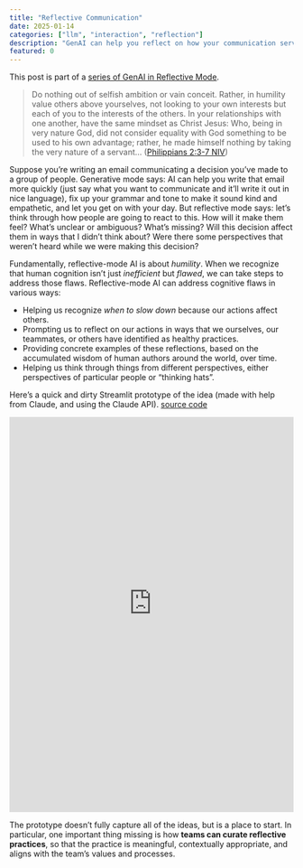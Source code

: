 ```yaml
---
title: "Reflective Communication"
date: 2025-01-14
categories: ["llm", "interaction", "reflection"]
description: "GenAI can help you reflect on how your communication serves others."
featured: 0
---
```


This post is part of a [series of GenAI in Reflective Mode](/posts/reflective-ai/).

> Do nothing out of selfish ambition or vain conceit. Rather, in humility value others above yourselves, not looking to your own interests but each of you to the interests of the others. In your relationships with one another, have the same mindset as Christ Jesus: Who, being in very nature God, did not consider equality with God something to be used to his own advantage; rather, he made himself nothing by taking the very nature of a servant... ([Philippians 2:3-7 NIV](https://www.biblegateway.com/passage/?search=Philippians+2%3A3-7&version=NIV))

Suppose you're writing an email communicating a decision you've made to a group of people. Generative mode says: AI can help you write that email more quickly (just say what you want to communicate and it'll write it out in nice language), fix up your grammar and tone to make it sound kind and empathetic, and let you get on with your day. But reflective mode says: let's think through how people are going to react to this. How will it make them feel? What's unclear or ambiguous? What's missing? Will this decision affect them in ways that I didn't think about? Were there some perspectives that weren't heard while we were making this decision?

Fundamentally, reflective-mode AI is about *humility*. When we recognize that human cognition isn't just *inefficient* but *flawed*, we can take steps to address those flaws. Reflective-mode AI can address cognitive flaws in various ways:

- Helping us recognize *when to slow down* because our actions affect others.
- Prompting us to reflect on our actions in ways that we ourselves, our teammates, or others have identified as healthy practices.
- Providing concrete examples of these reflections, based on the accumulated wisdom of human authors around the world, over time.
- Helping us think through things from different perspectives, either perspectives of particular people or "thinking hats".

Here's a quick and dirty Streamlit prototype of the idea (made with help from Claude, and using the Claude API). [source code](https://github.com/kcarnold/reflective-communication)

::: {.column-screen-right}

<iframe
    width="100%"
    height="700"
    src="https://reflective-communication-4c5irjgahhmnyxbqqyhmxb.streamlit.app/?embed=true"
    frameborder="0"
    allowfullscreen></iframe>

:::

The prototype doesn't fully capture all of the ideas, but is a place to start. In particular, one important thing missing is how **teams can curate reflective practices**, so that the practice is meaningful, contextually appropriate, and aligns with the team's values and processes.
